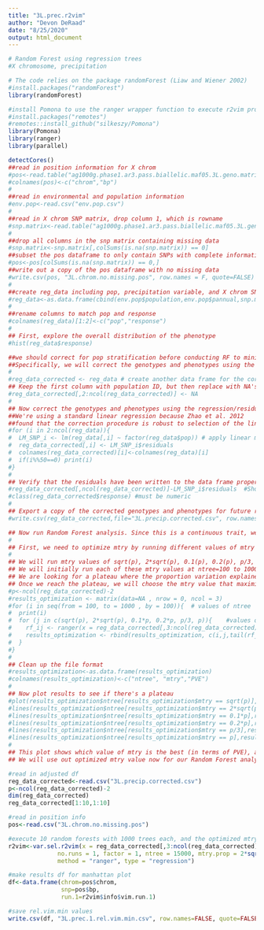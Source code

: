 ```yaml
---
title: "3L.prec.r2vim"
author: "Devon DeRaad"
date: "8/25/2020"
output: html_document
---
```


```r
# Random Forest using regression trees
#X chromosome, precipitation

# The code relies on the package randomForest (Liaw and Wiener 2002)
#install.packages("randomForest")
library(randomForest)

#install Pomona to use the ranger wrapper function to execute r2vim protocol
#install.packages("remotes")
#remotes::install_github("silkeszy/Pomona")
library(Pomona)
library(ranger)
library(parallel)
```

```r
detectCores()
##read in position information for X chrom
#pos<-read.table("ag1000g.phase1.ar3.pass.biallelic.maf05.3L.geno.matrix.012.pos")
#colnames(pos)<-c("chrom","bp")
#
##read in environmental and population information
#env.pop<-read.csv("env.pop.csv")
#
##read in X chrom SNP matrix, drop column 1, which is rowname
#snp.matrix<-read.table("ag1000g.phase1.ar3.pass.biallelic.maf05.3L.geno.matrix.012")[,-1]
#
##drop all columns in the snp matrix containing missing data
#snp.matrix<-snp.matrix[,colSums(is.na(snp.matrix)) == 0]
##subset the pos dataframe to only contain SNPs with complete information
#pos<-pos[colSums(is.na(snp.matrix)) == 0,]
##write out a copy of the pos dataframe with no missing data
#write.csv(pos, "3L.chrom.no.missing.pos", row.names = F, quote=FALSE)
#
##create reg_data including pop, precipitation variable, and X chrom SNP matrix
#reg_data<-as.data.frame(cbind(env.pop$population,env.pop$pannual,snp.matrix))
#
##rename columns to match pop and response
#colnames(reg_data)[1:2]<-c("pop","response")
#
## First, explore the overall distribution of the phenotype
#hist(reg_data$response)   
```

```r
##we should correct for pop stratification before conducting RF to minimize the risk of false positive associations.
##Specifically, we will correct the genotypes and phenotypes using the approach of Zhao et al.(2012). 
#
#reg_data_corrected <- reg_data # create another data frame for the corrected phenotypes and genotypes
## Keep the first column with population ID, but then replace with NA's over which you can write the residuals.
#reg_data_corrected[,2:ncol(reg_data_corrected)] <- NA
#
## Now correct the genotypes and phenotypes using the regression/residual method.
##We're using a standard linear regression because Zhao et al. 2012 
##found that the correction procedure is robust to selection of the link function
#for (i in 2:ncol(reg_data)){
#  LM_SNP_i <- lm(reg_data[,i] ~ factor(reg_data$pop)) # apply linear model to all loci and the response
#  reg_data_corrected[,i] <- LM_SNP_i$residuals
#  colnames(reg_data_corrected)[i]<-colnames(reg_data)[i] 
#  if(i%%50==0) print(i)
#}
#
## Verify that the residuals have been written to the data frame properly, using the last column as an example
#reg_data_corrected[,ncol(reg_data_corrected)]-LM_SNP_i$residuals  #Should all be zero if correct
#class(reg_data_corrected$response) #must be numeric
#
## Export a copy of the corrected genotypes and phenotypes for future reference (This corresponds to the data in Table S6)
#write.csv(reg_data_corrected,file="3L.precip.corrected.csv", row.names = FALSE, quote=FALSE)
```

```r
## Now run Random Forest analysis. Since this is a continuous trait, we need to conduct a regression RF
#
## First, we need to optimize mtry by running different values of mtry at different values of ntree. 
#
## We will run mtry values of sqrt(p), 2*sqrt(p), 0.1(p), 0.2(p), p/3, and p, where p is the number of loci
## We will initially run each of these mtry values at ntree=100 to 1000 (by increments of 100). 
## We are looking for a plateau where the proportion variation explained (PVE) stops increasing with larger values of ntree
## Once we reach the plateau, we will choose the mtry value that maximizes PVE.
#p<-ncol(reg_data_corrected)-2
#results_optimization <- matrix(data=NA , nrow = 0, ncol = 3)
#for (i in seq(from = 100, to = 1000 , by = 100)){  # values of ntree
#  print(i)
#  for (j in c(sqrt(p), 2*sqrt(p), 0.1*p, 0.2*p, p/3, p)){    #values of mtry based on 1000 total loci
#    rf_ij <- ranger(x = reg_data_corrected[,3:ncol(reg_data_corrected)], y = reg_data_corrected$response, num.trees=i, mtry=j)
#    results_optimization <- rbind(results_optimization, c(i,j,tail(rf_ij$r.squared,1)))
#  }
#}
#
## Clean up the file format
#results_optimization<-as.data.frame(results_optimization)
#colnames(results_optimization)<-c("ntree", "mtry","PVE")
#
## Now plot results to see if there's a plateau
#plot(results_optimization$ntree[results_optimization$mtry == sqrt(p)],results_optimization$PVE[results_optimization$mtry == sqrt(p)], #type="l", col="black", xlab="ntree",ylab="PVE", ylim=range(results_optimization$PVE))
#lines(results_optimization$ntree[results_optimization$mtry == 2*sqrt(p)],results_optimization$PVE[results_optimization$mtry == 2*sqrt(p)], #col="blue")
#lines(results_optimization$ntree[results_optimization$mtry == 0.1*p],results_optimization$PVE[results_optimization$mtry == 0.1*p], #col="green")
#lines(results_optimization$ntree[results_optimization$mtry == 0.2*p],results_optimization$PVE[results_optimization$mtry == 0.2*p], #col="purple")
#lines(results_optimization$ntree[results_optimization$mtry == p/3],results_optimization$PVE[results_optimization$mtry == p/3], col="orange")
#lines(results_optimization$ntree[results_optimization$mtry == p],results_optimization$PVE[results_optimization$mtry == p], col="red")
#
## This plot shows which value of mtry is the best (in terms of PVE), and that the PVE has reached a plateau. 
## We will use out optimized mtry value now for our Random Forest analyses.
```

```r
#read in adjusted df
reg_data_corrected<-read.csv("3L.precip.corrected.csv")
p<-ncol(reg_data_corrected)-2
dim(reg_data_corrected)
reg_data_corrected[1:10,1:10]

#read in position info
pos<-read.csv("3L.chrom.no.missing.pos")

#execute 10 random forests with 1000 trees each, and the optimized mtry value: via this wrapper function for ranger
r2vim<-var.sel.r2vim(x = reg_data_corrected[,3:ncol(reg_data_corrected)], y=reg_data_corrected$response,
              no.runs = 1, factor = 1, ntree = 15000, mtry.prop = 2*sqrt(p)/p,
              method = "ranger", type = "regression")

#make results df for manhattan plot
df<-data.frame(chrom=pos$chrom,
               snp=pos$bp,
               run.1=r2vim$info$vim.run.1)

#save rel.vim.min values
write.csv(df, "3L.prec.1.rel.vim.min.csv", row.names=FALSE, quote=FALSE)

```

